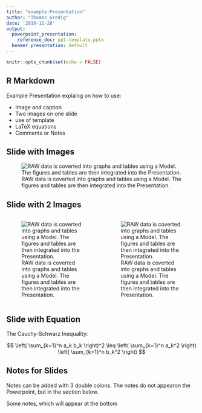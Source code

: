 ```yaml
---
title: "example-Presentation"
author: "Thomas Gredig"
date: '2019-11-28'
output:
  powerpoint_presentation:
    reference_doc: ppt-template.pptx
  beamer_presentation: default
---
```


```r
knitr::opts_chunk$set(echo = FALSE)
```

## R Markdown

Example Presentation explaing on how to use:

- Image and caption
- Two images on one slide
- use of template
- LaTeX equations
- Comments or Notes




## Slide with Images

![RAW data is coverted into graphs and tables using a Model. The figures and tables are then integrated into the Presentation.](images/RAW-Model-Output.png)

## Slide with 2 Images

:::::::::::::: {.columns}
::: {.column}
![RAW data is coverted into graphs and tables using a Model. The figures and tables are then integrated into the Presentation.](images/RAW-Model-Output.png)
:::
::: {.column}
![RAW data is coverted into graphs and tables using a Model. The figures and tables are then integrated into the Presentation.](images/RAW-Model-Output.png)
:::
::::::::::::::


## Slide with Equation


The Cauchy-Schwarz Inequality:  

$$
\left( \sum_{k=1}^n a_k b_k \right)^2 
\leq 
\left( \sum_{k=1}^n a_k^2 \right) 
\left( \sum_{k=1}^n b_k^2 \right) 
$$



## Notes for Slides

Notes can be added with 3 double colons. The notes do not appearon the Powerpoint, but in the section below.

::: notes
Some notes, which will appear at the bottom
:::

